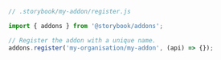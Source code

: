 ```js
// .storybook/my-addon/register.js

import { addons } from '@storybook/addons';

// Register the addon with a unique name.
addons.register('my-organisation/my-addon', (api) => {});
```
